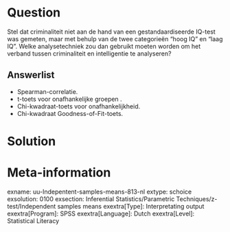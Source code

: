 
Question
========
  
Stel dat criminaliteit niet aan de hand van een gestandaardiseerde IQ-test was gemeten, maar met behulp van de twee categorieën “hoog IQ” en “laag IQ”. Welke analysetechniek zou dan gebruikt moeten worden om het verband tussen criminaliteit en intelligentie te analyseren?
  
Answerlist
----------
* Spearman-correlatie.
* t-toets voor onafhankelijke groepen . 
* Chi-kwadraat-toets voor onafhankelijkheid.
* Chi-kwadraat Goodness-of-Fit-toets.


Solution
========
  


Meta-information
================
exname: uu-Indepentent-samples-means-813-nl
extype: schoice
exsolution: 0100
exsection: Inferential Statistics/Parametric Techniques/z-test/Independent samples means
exextra[Type]: Interpretating output
exextra[Program]: SPSS
exextra[Language]: Dutch
exextra[Level]: Statistical Literacy

